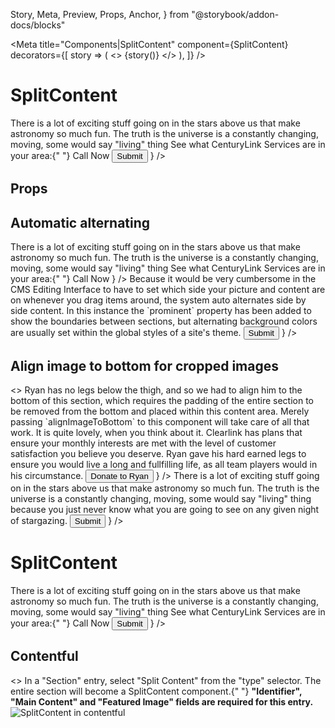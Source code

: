   Story,
  Meta,
  Preview,
  Props,
  Anchor,
} from "@storybook/addon-docs/blocks"



<Meta
  title="Components|SplitContent"
  component={SplitContent}
  decorators={[
    story => (
      <>
        <ComponentProgress ticketID={ticketID} />
        {story()}
      </>
    ),
  ]}
/>

# SplitContent

<Preview>
  <Story name="default" decorators={[withKnobs]}>
    <SplitContent
      prominent={boolean("Prominent background from theme", false)}
      alignImageToBottom={boolean("Align image to bottom of section", false)}
      image={FLUID_IMAGE_DATA}
      heading={text("Heading", "H2 standard size headline")}
      subheading={text("Subheading", "")}
      mainContent={
        <>
          <Typography>
            There is a lot of exciting stuff going on in the stars above us that
            make astronomy so much fun. The truth is the universe is a
            constantly changing, moving, some would say &quot;living&quot; thing
            See what CenturyLink Services are in your area:{" "}
            <Link to="/section-link"> Call Now</Link>
          </Typography>
          <Button primary data-tracking={BUTTON}>
            Submit
          </Button>
        </>
      }
    />
  </Story>
</Preview>

## Props

<Props of={SplitContent} />

## Automatic alternating

<Preview>
  <Story name="automatic alternating">
    <div>
      <SplitContent
        image={FLUID_IMAGE_DATA}
        heading="Scroll down, please."
        mainContent={
          <>
            <Typography>
              There is a lot of exciting stuff going on in the stars above us
              that make astronomy so much fun. The truth is the universe is a
              constantly changing, moving, some would say &quot;living&quot;
              thing See what CenturyLink Services are in your area:{" "}
              <Link to="/section-link"> Call Now</Link>
            </Typography>
          </>
        }
      />
      <SplitContent
        prominent
        image={FLUID_IMAGE_DATA}
        heading="Auto-alternated section"
        subheading="with prominent background from the theme"
        mainContent={
          <>
            <Typography>
              Because it would be very cumbersome in the CMS Editing Interface
              to have to set which side your picture and content are on whenever
              you drag items around, the system auto alternates side by side
              content. In this instance the `prominent` property has been added
              to show the boundaries between sections, but alternating
              background colors are usually set within the global styles of a
              site&apos;s theme.
            </Typography>
            <Button data-tracking={BUTTON}>Submit</Button>
          </>
        }
      />
    </div>
  </Story>
</Preview>

## Align image to bottom for cropped images

<Preview>
  <Story name="align image bottom for cropped images">
    <>
      <SplitContent
        image={FLUID_IMAGE_DATA_BOTTOM}
        heading="Meet Ryan"
        alignImageToBottom
        mainContent={
          <>
            <Typography>
              Ryan has no legs below the thigh, and so we had to align him to
              the bottom of this section, which requires the padding of the
              entire section to be removed from the bottom and placed within
              this content area. Merely passing `alignImageToBottom` to this
              component will take care of all that work. It is quite lovely,
              when you think about it.
            </Typography>
            <Typography>
              Clearlink has plans that ensure your monthly interests are met
              with the level of customer satisfaction you believe you deserve.
              Ryan gave his hard earned legs to ensure you would live a long and
              fullfilling life, as all team players would in his circumstance.
            </Typography>
            <Button feature data-tracking={BUTTON}>
              Donate to Ryan
            </Button>
          </>
        }
      />
      <SplitContent
        prominent
        image={FLUID_IMAGE_DATA}
        heading="H2 standard size headline"
        mainContent={
          <>
            <Typography>
              There is a lot of exciting stuff going on in the stars above us
              that make astronomy so much fun. The truth is the universe is a
              constantly changing, moving, some would say &quot;living&quot;
              thing because you just never know what you are going to see on any
              given night of stargazing.
            </Typography>
            <Button data-tracking={BUTTON}>Submit</Button>
          </>
        }
      />
    </>
  </Story>
</Preview>

# SplitContent

<Preview>
  <Story name="prominent" decorators={[withKnobs]}>
    <SplitContent
      backgroundColor="Prominent"
      alignImageToBottom={boolean("Align image to bottom of section", false)}
      image={FLUID_IMAGE_DATA}
      heading={text("Heading", "H2 standard size headline")}
      subheading={text("Subheading", "")}
      mainContent={
        <>
          <Typography>
            There is a lot of exciting stuff going on in the stars above us that
            make astronomy so much fun. The truth is the universe is a
            constantly changing, moving, some would say &quot;living&quot; thing
            See what CenturyLink Services are in your area:{" "}
            <Link to="/section-link"> Call Now</Link>
          </Typography>
          <Button primary>Submit</Button>
        </>
      }
    />
  </Story>
</Preview>

## Contentful

<Preview>
  <Story name="contentful">
    <>
      <Typography>
        In a "Section" entry, select "Split Content" from the "type" selector.
        The entire section will become a SplitContent component.{" "}
        <strong>
          "Identifier", "Main Content" and "Featured Image" fields are required
          for this entry.
        </strong>
      </Typography>
      <img src={SplitContentImage} alt="SplitContent in contentful" />
    </>
  </Story>
</Preview>
